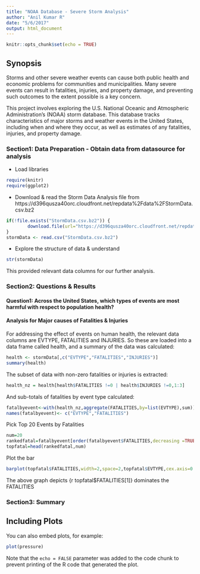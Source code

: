 ```yaml
---
title: "NOAA Database - Severe Storm Analysis"
author: "Anil Kumar R"
date: "5/6/2017"
output: html_document
---
```


```r
knitr::opts_chunk$set(echo = TRUE)
```

## Synopsis
Storms and other severe weather events can cause both public health and economic problems for communities and municipalities. Many severe events can result in fatalities, injuries, and property damage, and preventing such outcomes to the extent possible is a key concern.

This project involves exploring the U.S. National Oceanic and Atmospheric Administration's (NOAA) storm database. This database tracks characteristics of major storms and weather events in the United States, including when and where they occur, as well as estimates of any fatalities, injuries, and property damage.

### Section1: Data Preparation - Obtain data from datasource for analysis
* Load libraries

```r
require(knitr)
require(ggplot2)
```

* Download & read the Storm Data Analysis file from https://d396qusza40orc.cloudfront.net/repdata%2Fdata%2FStormData.csv.bz2

```r
if(!file.exists("StormData.csv.bz2")) {
        download.file(url="https://d396qusza40orc.cloudfront.net/repdata%2Fdata%2FStormData.csv.bz2","StormData.csv.bz2")
}
stormData <- read.csv("StormData.csv.bz2")
```

* Explore the structure of data & understand
```r
str(stormData)
```
This provided relevant data columns for our further analysis.

### Section2: Questions & Results 
#### Question1: Across the United States, which types of events are most harmful with respect to population health?
#### Analysis for Major causes of Fatalities & Injuries
For addressing the effect of events on human health, the relevant data columns are EVTYPE, FATALITIES and INJURIES. So these are loaded into a data frame called health, and a summary of the data was calculated:
```r
health <- stormData[,c("EVTYPE","FATALITIES","INJURIES")]
summary(health)
```
The subset of data with non-zero fatalities or injuries is extracted:
```r
health_nz = health[health$FATALITIES !=0 | health$INJURIES !=0,1:3]
```
And sub-totals of fatalities by event type calculated:
```r
fatalbyevent<-with(health_nz,aggregate(FATALITIES,by=list(EVTYPE),sum))
names(fatalbyevent)<- c("EVTYPE","FATALITIES")
```
Pick Top 20 Events by Fatalities
```r
num=20
rankedfatal=fatalbyevent[order(fatalbyevent$FATALITIES,decreasing =TRUE),]
topfatal=head(rankedfatal,num)
```
Plot the bar
```r
barplot(topfatal$FATALITIES,width=2,space=2,topfatal$EVTYPE,cex.axis=0.75,cex.names=0.5,las=2,col=c("lightblue"),main="Fatalities by Event type")
```


The above graph depicts {r topfatal$FATALITIES[1]} dominates the FATALITIES


### Section3: Summary


## Including Plots

You can also embed plots, for example:

```r
plot(pressure)
```

Note that the `echo = FALSE` parameter was added to the code chunk to prevent printing of the R code that generated the plot.

